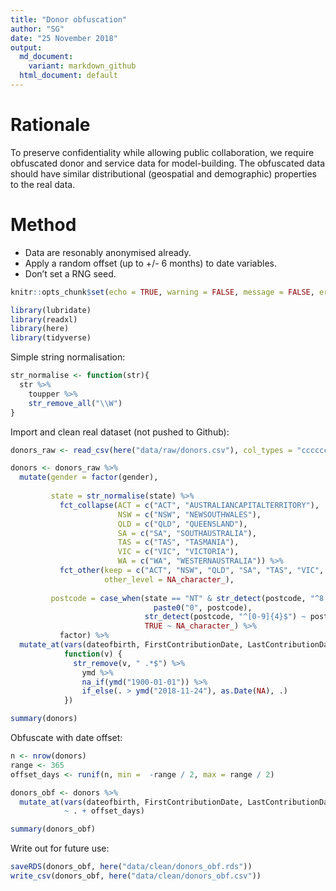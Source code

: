 ```yaml
---
title: "Donor obfuscation"
author: "SG"
date: "25 November 2018"
output:
  md_document:
    variant: markdown_github
  html_document: default
---
```


# Rationale

To preserve confidentiality while allowing public collaboration, we require obfuscated donor and service data for model-building. The obfuscated data should have similar distributional (geospatial and demographic) properties to the real data.

# Method

* Data are resonably anonymised already.
* Apply a random offset (up to +/- 6 months) to date variables.
* Don't set a RNG seed.

```r
knitr::opts_chunk$set(echo = TRUE, warning = FALSE, message = FALSE, error = FALSE)
```

```r
library(lubridate)
library(readxl)
library(here)
library(tidyverse)
```

Simple string normalisation:

```r
str_normalise <- function(str){
  str %>%
    toupper %>%
    str_remove_all("\\W")
}
```

Import and clean real dataset (not pushed to Github):

```r
donors_raw <- read_csv(here("data/raw/donors.csv"), col_types = "ccccccc")

donors <- donors_raw %>%
  mutate(gender = factor(gender),
         
         state = str_normalise(state) %>% 
           fct_collapse(ACT = c("ACT", "AUSTRALIANCAPITALTERRITORY"),
                        NSW = c("NSW", "NEWSOUTHWALES"),
                        QLD = c("QLD", "QUEENSLAND"),
                        SA = c("SA", "SOUTHAUSTRALIA"),
                        TAS = c("TAS", "TASMANIA"),
                        VIC = c("VIC", "VICTORIA"),
                        WA = c("WA", "WESTERNAUSTRALIA")) %>%
           fct_other(keep = c("ACT", "NSW", "QLD", "SA", "TAS", "VIC", "WA"),
                     other_level = NA_character_),
         
         postcode = case_when(state == "NT" & str_detect(postcode, "^8[0-9]{2}$") ~
                                paste0("0", postcode),
                              str_detect(postcode, "^[0-9]{4}$") ~ postcode,
                              TRUE ~ NA_character_) %>%
           factor) %>%
  mutate_at(vars(dateofbirth, FirstContributionDate, LastContributionDate),
            function(v) {
              str_remove(v, " .*$") %>%
                ymd %>%
                na_if(ymd("1900-01-01")) %>%
                if_else(. > ymd("2018-11-24"), as.Date(NA), .)
            })

summary(donors)
```

Obfuscate with date offset:

```r
n <- nrow(donors)
range <- 365
offset_days <- runif(n, min =  -range / 2, max = range / 2)

donors_obf <- donors %>%
  mutate_at(vars(dateofbirth, FirstContributionDate, LastContributionDate), 
            ~ . + offset_days)

summary(donors_obf)
```

Write out for future use:

```r
saveRDS(donors_obf, here("data/clean/donors_obf.rds"))
write_csv(donors_obf, here("data/clean/donors_obf.csv"))
```
